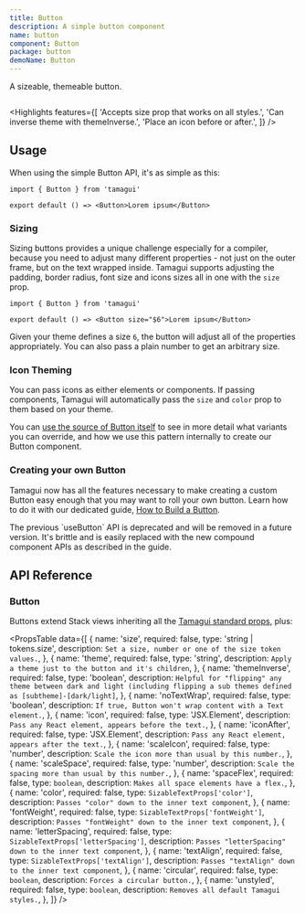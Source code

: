 ```yaml
---
title: Button
description: A simple button component
name: button
component: Button
package: button
demoName: Button
---
```


<Description>A sizeable, themeable button.</Description>

<InstallBanner name="@tamagui/button" />

<HeroContainer demoMultiple>
  <ButtonDemo />
</HeroContainer>

```tsx hero template=Button

```

<Highlights
  features={[
    'Accepts size prop that works on all styles.',
    'Can inverse theme with themeInverse.',
    'Place an icon before or after.',
  ]}
/>

## Usage

When using the simple Button API, it's as simple as this:

```tsx
import { Button } from 'tamagui'

export default () => <Button>Lorem ipsum</Button>
```

### Sizing

Sizing buttons provides a unique challenge especially for a compiler, because you need to adjust many different properties - not just on the outer frame, but on the text wrapped inside. Tamagui supports adjusting the padding, border radius, font size and icons sizes all in one with the `size` prop.

```tsx
import { Button } from 'tamagui'

export default () => <Button size="$6">Lorem ipsum</Button>
```

Given your theme defines a size `6`, the button will adjust all of the properties appropriately. You can also pass a plain number to get an arbitrary size.

### Icon Theming

You can pass icons as either elements or components. If passing components, Tamagui will automatically pass the `size` and `color` prop to them based on your theme.

You can [use the source of Button itself](https://github.com/tamagui/tamagui/blob/main/code/ui/button/src/Button.tsx) to see in more detail what variants you can override, and how we use this pattern internally to create our Button component.

### Creating your own Button

Tamagui now has all the features necessary to make creating a custom Button easy enough that you may want to roll your own button. Learn how to do it with our dedicated guide, [How to Build a Button](/docs/guides/how-to-build-a-button).

<Notice>
  The previous `useButton` API is deprecated and will be removed in a future version. It's
  brittle and is easily replaced with the new compound component APIs as described in
  the guide.
</Notice>

## API Reference

### Button

Buttons extend Stack views inheriting all the [Tamagui standard props](/docs/intro/props), plus:

<PropsTable
  data={[
    {
      name: 'size',
      required: false,
      type: 'string | tokens.size',
      description: `Set a size, number or one of the size token values.`,
    },
    {
      name: 'theme',
      required: false,
      type: 'string',
      description: `Apply a theme just to the button and it's children`,
    },
    {
      name: 'themeInverse',
      required: false,
      type: 'boolean',
      description: `Helpful for "flipping" any theme between dark and light (including flipping a sub themes defined as [subtheme]-[dark/light]`,
    },
    {
      name: 'noTextWrap',
      required: false,
      type: 'boolean',
      description: `If true, Button won't wrap content with a Text element.`,
    },
    {
      name: 'icon',
      required: false,
      type: 'JSX.Element',
      description: `Pass any React element, appears before the text.`,
    },
    {
      name: 'iconAfter',
      required: false,
      type: 'JSX.Element',
      description: `Pass any React element, appears after the text.`,
    },
    {
      name: 'scaleIcon',
      required: false,
      type: 'number',
      description: `Scale the icon more than usual by this number.`,
    },
    {
      name: 'scaleSpace',
      required: false,
      type: 'number',
      description: `Scale the spacing more than usual by this number.`,
    },
    {
      name: 'spaceFlex',
      required: false,
      type: `boolean`,
      description: `Makes all space elements have a flex.`,
    },
    {
      name: 'color',
      required: false,
      type: `SizableTextProps['color']`,
      description: `Passes "color" down to the inner text component`,
    },
    {
      name: 'fontWeight',
      required: false,
      type: `SizableTextProps['fontWeight']`,
      description: `Passes "fontWeight" down to the inner text component`,
    },
    {
      name: 'letterSpacing',
      required: false,
      type: `SizableTextProps['letterSpacing']`,
      description: `Passes "letterSpacing" down to the inner text component`,
    },
    {
      name: 'textAlign',
      required: false,
      type: `SizableTextProps['textAlign']`,
      description: `Passes "textAlign" down to the inner text component`,
    },
    {
      name: 'circular',
      required: false,
      type: `boolean`,
      description: `Forces a circular button.`,
    },
    {
      name: 'unstyled',
      required: false,
      type: `boolean`,
      description: `Removes all default Tamagui styles.`,
    },
  ]}
/>

